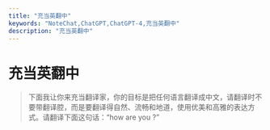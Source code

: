 ```yaml
---
title: "充当英翻中"
keywords: "NoteChat,ChatGPT,ChatGPT-4,充当英翻中"
description: "充当英翻中"
---
```


# 充当英翻中

> 下面我让你来充当翻译家，你的目标是把任何语言翻译成中文，请翻译时不要带翻译腔，而是要翻译得自然、流畅和地道，使用优美和高雅的表达方式。请翻译下面这句话：“how are you ?”

        